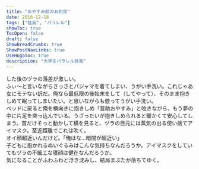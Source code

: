 ```yaml
---
title: "おやすみ前のお約束"
date: 2016-12-18
tags: ["桂高", "パラレル"]
showToc: true
TocOpen: false
draft: false
ShowBreadCrumbs: true
ShowPostNavLinks: true
UseHugoToc: true
description: "大学生パラレル桂高"
---
```


した後のヅラの落差が激しい。  
ふぃ〜と言いながらさっさとパジャマを着てしまい、うがい手洗い。これじゃあ女にモテない訳だ。俺なら最低限の後始末をして（してやって）、そのまま抱きしめて眠ってしまいたい。と思いながらも倣ってうがい手洗い。  
ベッドに戻ると俺を横向きに抱きしめ「晋助おやすみ」と呟きながら、もう夢の中に片足を突っ込んでいる。うざったいが抱きしめられると暖かくて安心してしまう。首だけそっと動かして横を見ると、ヅラの目元には蒸気の出る使い捨てアイマスク。至近距離でこれは吹く。  
オイ顔超近いんだけど。「俺はな…暗闇が超近い」  
子どもに抱かれるぬいぐるみはこんな気持ちなんだろうか。アイマスクをしていてもヅラの不細工な寝顔は健在なんだろうか。  
気になることがふわふわと浮き沈みし、結局まぶたが落ちてゆく。